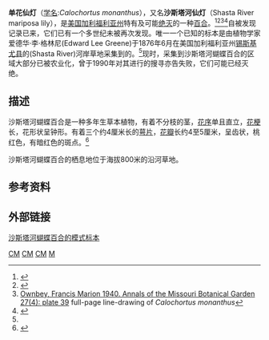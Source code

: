 {{Speciesbox
|name = 单花仙灯
|status = TX
|status_system = TNC
|genus = Calochortus
|species = monanthus
|authority = [[Francis_Marion_Ownbey|Ownbey]]
}}
'''单花仙灯'''（[[学名|学名]]:''Calochortus monanthus''），又名'''沙斯塔河仙灯'''（Shasta River mariposa lily），是[[美国|美国]][[加利福利亚州|加利福利亚州]]特有及可能[[绝灭|绝灭]]的一种[[百合科|百合]]。<ref>{{Cite web |url=http://www.calflora.org/cgi-bin/species_query.cgi?where-calrecnum=1293 |title=Calflora taxon report, University of California, ''Calochortus monanthus''  Ownbey single flowered mariposa lily  |access-date=2016-03-03 |archive-date=2020-08-09 |archive-url=https://web.archive.org/web/20200809092747/https://www.calflora.org/cgi-bin/species_query.cgi?where-calrecnum=1293 |dead-url=no }}</ref><ref name=n>{{Cite web |url=http://www.biodiversitylibrary.org/page/16163416#page/476/mode/1up |title=Ownbey, Francis Marion 1940.  Annals of the Missouri Botanical Garden 27(4): page 465 |access-date=2016-03-03 |archive-date=2020-02-23 |archive-url=https://web.archive.org/web/20200223164642/https://www.biodiversitylibrary.org/page/16163416#page/476/mode/1up |dead-url=no }}</ref><ref>[http://www.biodiversitylibrary.org/page/16163416#page/568/mode/1up Ownbey, Francis Marion 1940.  Annals of the Missouri Botanical Garden 27(4): plate 39] {{Wayback|url=http://www.biodiversitylibrary.org/page/16163416#page/568/mode/1up |date=20200223164642 }} full-page line-drawing of ''Calochortus monanthus''</ref><ref>{{Cite web |url=http://www.tropicos.org/Name/18401561 |title=Tropicos, ''Calochortus monanthus'' Ownbey  |access-date=2016-03-03 |archive-date=2018-11-05 |archive-url=https://web.archive.org/web/20181105062519/http://www.tropicos.org/Name/18401561 |dead-url=no }}</ref>自被发现记录已来，它们已有一个多世纪未被再次发现。唯一一个已知的标本是由植物学家爱德华·李·格林尼(Edward Lee Greene)于1876年6月在美国加利福利亚州[[锡斯基尤县|锡斯基尤县]]的{{tsl|en|Shasta River|沙斯塔河}}(Shasta River)河岸草地采集到的。<ref name=n/>现时，采集到沙斯塔河蝴蝶百合的区域大部分已被农业化，曾于1990年对其进行的搜寻亦告失败，它们可能已经灭绝。

==描述==
沙斯塔河蝴蝶百合是一种多年生草本植物，有着不分枝的茎，[[花序|花序]]单且直立，[[花梗|花梗]]长，花形状呈钟形。有着三个约4厘米长的[[萼片|萼片]]，[[花瓣|花瓣]]长约4至5厘米，呈齿状，桃红色，有暗红色的斑点。<ref>{{Cite web |url=http://www.efloras.org/florataxon.aspx?flora_id=1&taxon_id=242101481 |title=Flora of North America, ''Calochortus monanthus' |access-date=2016-03-03 |archive-date=2016-03-03 |archive-url=https://web.archive.org/web/20160303235218/http://www.efloras.org/florataxon.aspx?flora_id=1&taxon_id=242101481 |dead-url=no }}</ref>

沙斯塔河蝴蝶百合的栖息地位于海拔800米的沿河草地。

==参考资料==
{{reflist}}

==外部链接==
[http://plants.jstor.org/stable/10.5555/al.ap.specimen.mo-176644 沙斯塔河蝴蝶百合的模式标本] {{Wayback|url=http://plants.jstor.org/stable/10.5555/al.ap.specimen.mo-176644 |date=20160307013552 }}

{{Taxonbar}}


[[Category:自然服务保护状况推定绝灭物种|CM]]
[[Category:已灭绝植物|CM]]
[[Category:美國植物|CM]]
[[Category:仙灯属|M]]